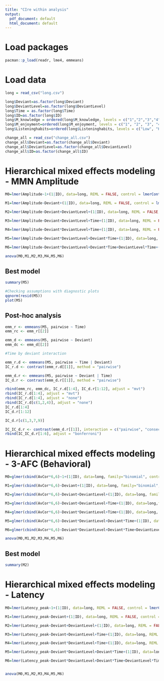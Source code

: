 ```yaml
---
title: "CIre within analysis"
output:
  pdf_document: default
  html_document: default
---
```


# Load packages
```r
pacman::p_load(readr, lme4, emmeans)
```

# Load data
```r
long = read_csv("long.csv")

long$Deviant=as.factor(long$Deviant)
long$DeviantLevel=as.factor(long$DeviantLevel)
long$Time = as.factor(long$Time)
long$ID=as.factor(long$ID)
long$M_knowledge = ordered(long$M_knowledge, levels = c("1","2","3","4","5"))
long$M_enjoyment=ordered(long$M_enjoyment, levels = c("1", "2", "3", "4", "5", "6","7"))
long$Listeninghabits=ordered(long$Listeninghabits, levels = c("Low", "High"))

change_all = read_csv("change_all.csv")
change_all$Deviant=as.factor(change_all$Deviant)
change_all$DeviantLevel=as.factor(change_all$DeviantLevel)
change_all$ID=as.factor(change_all$ID)
```

# Hierarchical mixed effects modeling - MMN Amplitude
```r
M0=lmer(Amplitude~1+(1|ID), data=long, REML = FALSE, control = lmerControl(optimizer = "nloptwrap", calc.derivs = FALSE))

M1=lmer(Amplitude~Deviant+(1|ID), data=long, REML = FALSE, control = lmerControl(optimizer = "nloptwrap", calc.derivs = FALSE))

M2=lmer(Amplitude~Deviant+DeviantLevel+(1|ID), data=long, REML = FALSE, control = lmerControl(optimizer = "nloptwrap", calc.derivs = FALSE))

M3=lmer(Amplitude~Deviant+DeviantLevel+Time+(1|ID), data=long, REML = FALSE, control = lmerControl(optimizer = "nloptwrap", calc.derivs = FALSE))

M4=lmer(Amplitude~Deviant*DeviantLevel+Time+(1|ID), data=long, REML = FALSE, control = lmerControl(optimizer = "nloptwrap", calc.derivs = FALSE))

M5=lmer(Amplitude~Deviant*DeviantLevel+Deviant*Time+(1|ID), data=long, REML = FALSE, control = lmerControl(optimizer = "nloptwrap", calc.derivs = FALSE))

M6=lmer(Amplitude~Deviant*DeviantLevel+Deviant*Time+DeviantLevel*Time+(1|ID), data=long, REML = FALSE, control = lmerControl(optimizer = "nloptwrap", calc.derivs = FALSE))

anova(M0,M1,M2,M3,M4,M5,M6)
```

## Best model
```r
summary(M5)

#Checking assumptions with diagnostic plots
qqnorm(resid(M5))
plot(M5)
```

## Post-hoc analysis
```r
emm_r <- emmeans(M5, pairwise ~ Time)
emm_rc <- emm_r[[2]]

emm_d <- emmeans(M5, pairwise ~ Deviant)
emm_dc <- emm_d[[2]]

#Time by deviant interaction

emm_r.d <- emmeans(M5, pairwise ~ Time | Deviant)
IC_r.d <- contrast(emm_r.d[[1]], method = "pairwise")

emm_d.r <- emmeans(M5, pairwise ~ Deviant | Time)
IC_d.r <- contrast(emm_d.r[[1]], method = "pairwise")

rbind(emm_rc, emm_dc, IC_r.d[1:4], IC_d.r[1:12], adjust = "mvt")
rbind(IC_r.d[1:4], adjust = "mvt")
rbind(IC_r.d[1:4], adjust = "none")
rbind(IC_r.d[c(1,2,4)], adjust = "none")
IC_r.d[1:4]
IC_d.r[1:12]

IC_d.r[c(1,3,7,9)]

IC_IC_d.r <- contrast(emm_d.r[[1]], interaction = c("pairwise", "consec"), by = NULL)
rbind(IC_IC_d.r[1:6], adjust = "bonferroni")
```

# Hierarchical mixed effects modeling - 3-AFC (Behavioral)
```r
M0=glmer(cbind(AvCor*6,6)~1+(1|ID), data=long, family="binomial", control = glmerControl(optimizer = "nloptwrap", calc.derivs = FALSE))

M1=glmer(cbind(AvCor*6,6)~Deviant+(1|ID), data=long, family="binomial", control = glmerControl(optimizer = "nloptwrap", calc.derivs = FALSE))

M2=glmer(cbind(AvCor*6,6)~Deviant+DeviantLevel+(1|ID), data=long, family="binomial", control = glmerControl(optimizer = "nloptwrap", calc.derivs = FALSE))

M3=glmer(cbind(AvCor*6,6)~Deviant+DeviantLevel+Time+(1|ID), data=long,family="binomial", control = glmerControl(optimizer = "nloptwrap", calc.derivs = FALSE))

M4=glmer(cbind(AvCor*6,6)~Deviant*DeviantLevel+Time+(1|ID), data=long, family="binomial", control = glmerControl(optimizer = "nloptwrap", calc.derivs = FALSE))

M5=glmer(cbind(AvCor*6,6)~Deviant*DeviantLevel+Deviant*Time+(1|ID), data=long, family="binomial", control = glmerControl(optimizer = "nloptwrap", calc.derivs = FALSE))

M6=glmer(cbind(AvCor*6,6)~Deviant*DeviantLevel+Deviant*Time+DeviantLevel*Time+(1|ID), data=long, family="binomial", control = glmerControl(optimizer = "nloptwrap", calc.derivs = FALSE))

anova(M0,M1,M2,M3,M4,M5,M6)
```

## Best model
```r
summary(M2)
```

# Hierarchical mixed effects modeling - Latency
```r
M0=lmer(Latency_peak~1+(1|ID), data=long, REML = FALSE, control = lmerControl(optimizer = "nloptwrap", calc.derivs = FALSE))

M1=lmer(Latency_peak~Deviant+(1|ID), data=long, REML = FALSE, control = lmerControl(optimizer = "nloptwrap", calc.derivs = FALSE))

M2=lmer(Latency_peak~Deviant+DeviantLevel+(1|ID), data=long, REML = FALSE, control = lmerControl(optimizer = "nloptwrap", calc.derivs = FALSE))

M3=lmer(Latency_peak~Deviant+DeviantLevel+Time+(1|ID), data=long, REML = FALSE, control = lmerControl(optimizer = "nloptwrap", calc.derivs = FALSE))

M4=lmer(Latency_peak~Deviant*DeviantLevel+Time+(1|ID), data=long, REML = FALSE, control = lmerControl(optimizer = "nloptwrap", calc.derivs = FALSE))

M5=lmer(Latency_peak~Deviant*DeviantLevel+Deviant*Time+(1|ID), data=long, REML = FALSE, control = lmerControl(optimizer = "nloptwrap", calc.derivs = FALSE))

M6=lmer(Latency_peak~Deviant*DeviantLevel+Deviant*Time+DeviantLevel*Time+(1|ID), data=long, REML = FALSE, control = lmerControl(optimizer = "nloptwrap", calc.derivs = FALSE))


anova(M0,M1,M2,M3,M4,M5,M6)
```
